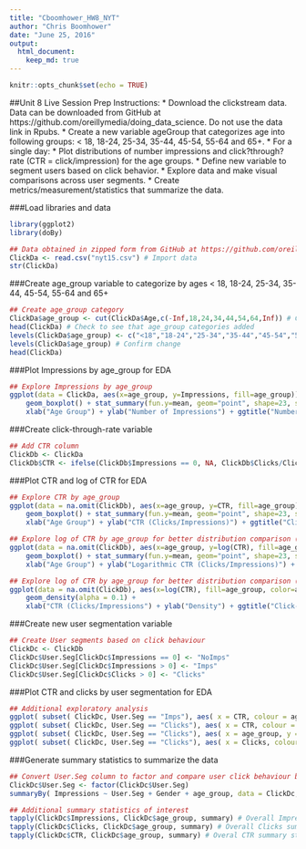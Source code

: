 ```yaml
---
title: "Cboomhower_HW8_NYT"
author: "Chris Boomhower"
date: "June 25, 2016"
output:
  html_document:
    keep_md: true
---
```


```r
knitr::opts_chunk$set(echo = TRUE)
```

##Unit 8 Live Session Prep Instructions:
* Download the clickstream data. Data can be downloaded from GitHub at https://github.com/oreillymedia/doing_data_science. Do not use the data link in Rpubs.
* Create a new variable ageGroup that categorizes age into following groups: < 18, 18-24, 25-34, 35-44, 45-54, 55-64 and 65+.
* For a single day:
    * Plot distributions of number impressions and click?through?rate (CTR = click/impression) for the age groups.
    * Define new variable to segment users based on click behavior.
    * Explore data and make visual comparisons across user segments.
    * Create metrics/measurement/statistics that summarize the data.
    
###Load libraries and data
```r
library(ggplot2)
library(doBy)

## Data obtained in zipped form from GitHub at https://github.com/oreillymedia/doing_data_science
ClickDa <- read.csv("nyt15.csv") # Import data
str(ClickDa)
```

###Create age_group variable to categorize by ages < 18, 18-24, 25-34, 35-44, 45-54, 55-64 and 65+
```r
## Create age_group category
ClickDa$age_group <- cut(ClickDa$Age,c(-Inf,18,24,34,44,54,64,Inf)) # Categorize users by "<18","18-24","25-34","35-44","45-54","55-64", and "65+"
head(ClickDa) # Check to see that age_group categories added
levels(ClickDa$age_group) <- c("<18","18-24","25-34","35-44","45-54","55-64","65+") # Update category names (cut() created factor so we need to change the factor levels)
levels(ClickDa$age_group) # Confirm change
head(ClickDa)
```

###Plot Impressions by age_group for EDA
```r
## Explore Impressions by age_group
ggplot(data = ClickDa, aes(x=age_group, y=Impressions, fill=age_group)) +
    geom_boxplot() + stat_summary(fun.y=mean, geom="point", shape=23, size=3, fill="blue") +     # Add blue mean diamond marker to boxplot
    xlab("Age Group") + ylab("Number of Impressions") + ggtitle("Number of Impressions by Age Group")
```

###Create click-through-rate variable
```r
## Add CTR column
ClickDb <- ClickDa
ClickDb$CTR <- ifelse(ClickDb$Impressions == 0, NA, ClickDb$Clicks/ClickDb$Impressions) # If Impressions value is 0, mark the CTR value as NA, otherwise calculate CTR
```

###Plot CTR and log of CTR for EDA
```r
## Explore CTR by age_group
ggplot(data = na.omit(ClickDb), aes(x=age_group, y=CTR, fill=age_group)) +
    geom_boxplot() + stat_summary(fun.y=mean, geom="point", shape=23, size=3, fill="blue") +     # Add blue mean diamond marker to boxplot
    xlab("Age Group") + ylab("CTR (Clicks/Impressions)") + ggtitle("Click-Through-Rate by Age Group")

## Explore log of CTR by age_group for better distribution comparison (boxplot)
ggplot(data = na.omit(ClickDb), aes(x=age_group, y=log(CTR), fill=age_group)) +
    geom_boxplot() + stat_summary(fun.y=mean, geom="point", shape=23, size=3, fill="blue") +     # Add blue mean diamond marker to boxplot
    xlab("Age Group") + ylab("Logarithmic CTR (Clicks/Impressions)") + ggtitle("Logarithmic Click-Through-Rate by Age Group") # Provide labels

## Explore log of CTR by age_group for better distribution comparison (density plot)
ggplot(data = na.omit(ClickDb), aes(x=log(CTR), fill=age_group, color=age_group)) +
    geom_density(alpha = 0.1) +
    xlab("CTR (Clicks/Impressions") + ylab("Density") + ggtitle("Click-Through-Rate by Age Group") # Provide labels
```

###Create new user segmentation variable
```r
## Create User segments based on click behaviour
ClickDc <- ClickDb
ClickDc$User.Seg[ClickDc$Impressions == 0] <- "NoImps"
ClickDc$User.Seg[ClickDc$Impressions > 0] <- "Imps"
ClickDc$User.Seg[ClickDc$Clicks > 0] <- "Clicks"
```

###Plot CTR and clicks by user segmentation for EDA
```r
## Additional exploratory analysis
ggplot( subset( ClickDc, User.Seg == "Imps"), aes( x = CTR, colour = age_group)) + geom_density() # Look at CTR density for users with impressions but no clicks
ggplot( subset( ClickDc, User.Seg == "Clicks"), aes( x = CTR, colour = age_group)) + geom_density() # Look at CTR density for users with clicks
ggplot( subset( ClickDc, User.Seg == "Clicks"), aes( x = age_group, y = Clicks, colour = age_group)) + geom_boxplot() # Look at Clicks by age_group for users with clicks
ggplot( subset( ClickDc, User.Seg == "Clicks"), aes( x = Clicks, colour = age_group)) + geom_density() # Look at Clicks density for users with clicks
```

###Generate summary statistics to summarize the data
```r
## Convert User.Seg column to factor and compare user click behaviour by demographics
ClickDc$User.Seg <- factor(ClickDc$User.Seg)
summaryBy( Impressions ~ User.Seg + Gender + age_group, data = ClickDc, FUN = c(length,mean,median)) # Provide Impression statistics by demographics (length denotes how many users from each demographic fall in each user segment)

## Additional summary statistics of interest
tapply(ClickDc$Impressions, ClickDc$age_group, summary) # Overall Impressions summary stats by age_group
tapply(ClickDc$Clicks, ClickDc$age_group, summary) # Overall Clicks summary stats by age_group
tapply(ClickDc$CTR, ClickDc$age_group, summary) # Overal CTR summary stats by age_group

```
